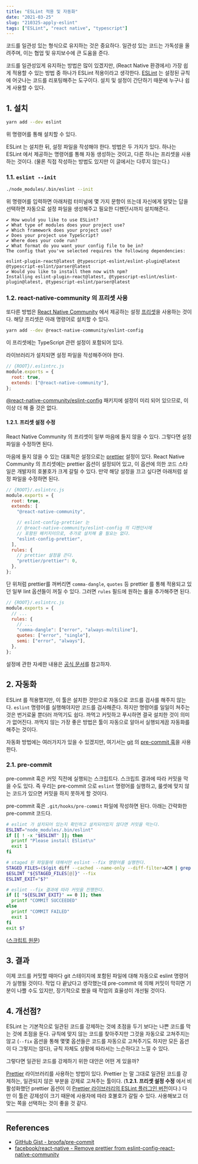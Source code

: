 ```yaml
---
title: "ESLint 적용 및 자동화"
date: "2021-03-25"
slug: "210325-apply-eslint"
tags: ["ESLint", "react native", "typescript"]
---
```


[eslint]: https://eslint.org/
[react-native-community]: https://github.com/react-native-community
[react-native-community-eslint-config]: https://www.npmjs.com/package/@react-native-community/eslint-config
[eslint-plugin-prettier]: https://www.npmjs.com/package/eslint-plugin-prettier
[eslint-docs]: https://eslint.org/docs/user-guide/configuring/
[git]: https://git-scm.com/
[git-hooks]: https://git-scm.com/book/en/v2/Customizing-Git-Git-Hooks
[pre-commit-gist]: https://gist.github.com/ricale/a386ae04faff3ba26f3f44c0bbcfcbe3
[pre-commit-gist-origin]: https://gist.github.com/broofa/730fab6ceb1686f4a1fa9977b791b1b5
[prettier]: https://prettier.io/

코드를 일관성 있는 형식으로 유지하는 것은 중요하다. 일관성 있는 코드는 가독성을 올려주며, 이는 협업 및 유지보수에 큰 도움을 준다.

코드를 일관성있게 유지하는 방법은 많이 있겠지만, (React Native 환경에서) 가장 쉽게 적용할 수 있는 방법 중 하나가 ESLint 적용이라고 생각한다. [ESLint][eslint] 는 설정된 규칙에 어긋나는 코드를 리포팅해주는 도구이다. 설치 및 설정이 간단하기 때문에 누구나 쉽게 사용할 수 있다.

## 1. 설치

```bash
yarn add --dev eslint
```

위 명령어를 통해 설치할 수 있다.

ESLint 는 설치한 뒤, 설정 파일을 작성해야 한다. 방법은 두 가지가 있다. 하나는 ESLint 에서 제공하는 명령어를 통해 자동 생성하는 것이고, 다른 하나는 프리셋을 사용하는 것이다. (물론 직접 작성하는 방법도 있지만 이 글에서는 다루지 않는다.)

### 1.1. `eslint --init`

```bash
./node_modules/.bin/eslint --init
```

위 명령어를 입력하면 아래처럼 터미널에 몇 가지 문항이 뜨는데 자신에게 알맞는 답을 선택하면 자동으로 설정 파일을 생성해주고 필요한 디펜던시까지 설치해준다.

```
✔ How would you like to use ESLint?
✔ What type of modules does your project use?
✔ Which framework does your project use?
✔ Does your project use TypeScript?
✔ Where does your code run?
✔ What format do you want your config file to be in?
The config that you've selected requires the following dependencies:

eslint-plugin-react@latest @typescript-eslint/eslint-plugin@latest @typescript-eslint/parser@latest
✔ Would you like to install them now with npm?
Installing eslint-plugin-react@latest, @typescript-eslint/eslint-plugin@latest, @typescript-eslint/parser@latest
```

### 1.2. react-native-community 의 프리셋 사용

또다른 방법은 [React Native Community][react-native-community] 에서 제공하는 설정 [프리셋][react-native-community-eslint-config]을 사용하는 것이다. 해당 프리셋은 아래 명령어로 설치할 수 있다.

```bash
yarn add --dev @react-native-community/eslint-config
```

이 프리셋에는 TypeScript 관련 설정이 포함되어 있다.

라이브러리가 설치되면 설정 파일을 작성해주어야 한다.

```js
// {ROOT}/.eslintrc.js
module.exports = {
  root: true,
  extends: ["@react-native-community"],
};
```

[@react-native-community/eslint-config][react-native-community-eslint-config] 패키지에 설정이 미리 되어 있으므로, 이 이상 더 해 줄 것은 없다.

#### 1.2.1. 프리셋 설정 수정

React Native Community 의 프리셋이 일부 마음에 들지 않을 수 있다. 그렇다면 설정 파일을 수정하면 된다.

마음에 들지 않을 수 있는 대표적은 설정으로는 [prettier][eslint-plugin-prettier] 설정이 있다. React Native Community 의 프리셋에는 prettier 옵션이 설정되어 있고, 이 옵션에 의한 코드 스타일은 개발자의 호불호가 크게 갈릴 수 있다. 만약 해당 설정을 끄고 싶다면 아래처럼 설정 파일을 수정하면 된다.

```js
// {ROOT}/.eslintrc.js
module.exports = {
  root: true,
  extends: [
    "@react-native-community",

    // eslint-config-prettier 는
    // @react-native-community/eslint-config 의 디펜던시에
    // 포함된 패키지이므로, 추가로 설치해 줄 필요는 없다.
    "eslint-config-prettier",
  ],
  rules: {
    // prettier 설정을 끈다.
    "prettier/prettier": 0,
  },
};
```

단 위처럼 prettier를 꺼버리면 `comma-dangle`, `quotes` 등 prettier 를 통해 적용되고 있던 일부 lint 옵션들이 꺼질 수 있다. 그러면 `rules` 필드에 원하는 룰을 추가해주면 된다.

```js
// {ROOT}/.eslintrc.js
module.exports = {
  // ...
  rules: {
    // ...
    "comma-dangle": ["error", "always-multiline"],
    quotes: ["error", "single"],
    semi: ["error", "always"],
  },
};
```

설정에 관한 자세한 내용은 [공식 문서][eslint-docs]를 참고하자.

## 2. 자동화

ESLint 를 적용했지만, 이 툴은 설치한 것만으로 자동으로 코드를 검사를 해주지 않는다. `eslint` 명령어를 실행해야지만 코드를 검사해준다. 하지만 명령어를 일일이 쳐주는 것은 번거로울 뿐더러 까먹기도 쉽다. 까먹고 커밋하고 푸시하면 결국 설치한 것이 의미가 없어진다. 까먹지 않는 가장 좋은 방법은 툴이 자동으로 알아서 실행되게끔 자동화를 해주는 것이다.

자동화 방법에는 여러가지가 있을 수 있겠지만, 여기서는 [git][git] 의 [pre-commit 훅][git-hooks]을 사용한다.

### 2.1. pre-commit

pre-commit 훅은 커밋 직전에 실행되는 스크립트다. 스크립트 결과에 따라 커밋을 막을 수도 있다. 즉 우리는 pre-commit 으로 `eslint` 명령어를 실행하고, 룰셋에 맞지 않는 코드가 있으면 커밋을 하지 못하게 할 것이다.

pre-commit 훅은 `.git/hooks/pre-commit` 파일에 작성하면 된다. 아래는 간략화한 pre-commit 코드다.

```bash
# eslint 가 설치되어 있는지 확인하고 설치되어있지 않다면 커밋을 막는다.
ESLINT="node_modules/.bin/eslint"
if [[ ! -x "$ESLINT" ]]; then
  printf "Please install ESlint\n"
  exit 1
fi

# staged 된 파일들에 대해서만 eslint --fix 명령어를 실행한다.
STAGED_FILES=($(git diff --cached --name-only --diff-filter=ACM | grep ".[jt]sx\{0,1\}$"))
$ESLINT "${STAGED_FILES[@]}" --fix
ESLINT_EXIT="$?"

# eslint --fix 결과에 따라 커밋을 진행한다.
if [[ "${ESLINT_EXIT}" == 0 ]]; then
  printf "COMMIT SUCCEEDED"
else
  printf "COMMIT FAILED"
  exit 1
fi
exit $?
```

([스크립트 원문][pre-commit-gist])

## 3. 결과

이제 코드를 커밋할 때마다 git 스테이지에 포함된 파일에 대해 자동으로 eslint 명령어가 실행될 것이다. 작업 다 끝났다고 생각했는데 pre-commit 에 의해 커밋이 막히면 기분이 나쁠 수도 있지만, 장기적으로 봤을 때 작업의 효율성이 개선될 것이다.

## 4. 개선점?

ESLint 는 기본적으로 일관된 코드를 강제하는 것에 초점을 두기 보다는 나쁜 코드를 막는 것에 초점을 둔다. 규칙에 맞지 않는 코드를 찾아주지만 그것을 자동으로 고쳐주지는 않고 (`--fix` 옵션을 통해 몇몇 옵션들은 코드를 자동으로 고쳐주기도 하지만 모든 옵션이 다 그렇지는 않다), 규칙 자체도 상황에 따라서는 느슨하다고 느낄 수 있다.

그렇다면 일관된 코드를 강제하기 위한 대안은 어떤 게 있을까?

[Prettier][prettier] 라이브러리를 사용하는 방법이 있다. Prettier 는 말 그대로 일관된 코드를 강제하는, 일관되지 않은 부분을 강제로 고쳐주는 툴이다. (**1.2.1. 프리셋 설정 수정** 에서 비활성화했던 prettier 옵션이 이 [Prettier 라이브러리의 ESLint 플러그인 버전][eslint-plugin-prettier]이다.) 다만 이 툴은 강제성이 크기 때문에 사용자에 따라 호불호가 갈릴 수 있다. 사용해보고 더 맞는 쪽을 선택하는 것이 좋을 것 같다.

---

## References

- [GitHub Gist - broofa/pre-commit][pre-commit-gist-origin]
- [facebook/react-native - Remove prettier from eslint-config-react-native-community](https://github.com/facebook/react-native/issues/26903)
